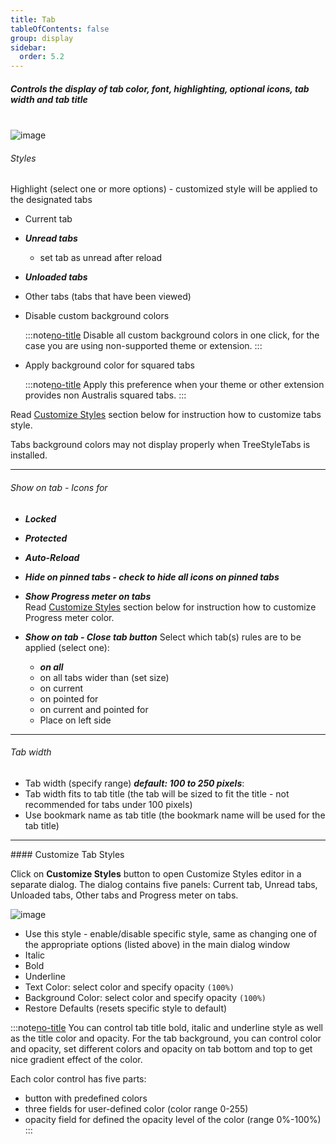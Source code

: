 ```yaml
---
title: Tab
tableOfContents: false
group: display
sidebar:
  order: 5.2
---
```



##### Controls the display of tab color, font, highlighting, optional icons, tab width and tab title

<br />

<Image class="help-img" src={displayTab} alt="image" />

###### Styles

Highlight (select one or more options) - customized style will be applied to the designated tabs

- Current tab
- **_Unread tabs_**

  - set tab as unread after reload

- **_Unloaded tabs_**
- Other tabs (tabs that have been viewed)
- Disable custom background colors

  :::note[no-title]
  Disable all custom background colors in one click, for the case you are using non-supported theme
  or extension.
  :::

- Apply background color for squared tabs

  :::note[no-title]
  Apply this preference when your theme or other extension provides non Australis squared tabs.
  :::

Read [Customize Styles](/help/display-tab#customize-tab-styles) section below for
instruction how to customize tabs style.

Tabs background colors may not display properly when TreeStyleTabs is installed.

---

###### Show on tab - Icons for

- **_Locked_**
- **_Protected_**
- **_Auto-Reload_**
- **_Hide on pinned tabs - check to hide all icons on pinned tabs_**

- **_Show Progress meter on tabs_** <br /> Read
  [Customize Styles](/help/display-tab#customize-tab-styles) section below for instruction
  how to customize Progress meter color.

- **_Show on tab - Close tab button_** Select which tab(s) rules are to be applied (select one):
  - **_on all_**
  - on all tabs wider than (set size)
  - on current
  - on pointed for
  - on current and pointed for
  - Place on left side<span class="leading-[3rem]"></span>

---

###### Tab width

- Tab width (specify range) **_default: 100 to 250 pixels_**:
- Tab width fits to tab title (the tab will be sized to fit the title - not recommended for tabs
  under 100 pixels)
- Use bookmark name as tab title (the bookmark name will be used for the tab title)

---

<div id="customize-styles"></div>
#### Customize Tab Styles

Click on <b>Customize Styles</b> button to open Customize Styles editor in a separate dialog. The
dialog contains five panels: Current tab, Unread tabs, Unloaded tabs, Other tabs and Progress meter
on tabs.

<Image class="help-img" src={displayTabStyles} alt="image" />

- Use this style - enable/disable specific style, same as changing one of the appropriate options
  (listed above) in the main dialog window
- Italic
- Bold
- Underline
- Text Color: select color and specify opacity `(100%)`
- Background Color: select color and specify opacity `(100%)`
- Restore Defaults (resets specific style to default)

:::note[no-title]
You can control tab title bold, italic and underline style as well as the title color and opacity.
For the tab background, you can control color and opacity, set different colors and opacity on tab
bottom and top to get nice gradient effect of the color.

Each color control has five parts:

- button with predefined colors
- three fields for user-defined color (color range 0-255)
- opacity field for defined the opacity level of the color (range 0%-100%)
  :::

[no-title]: #

